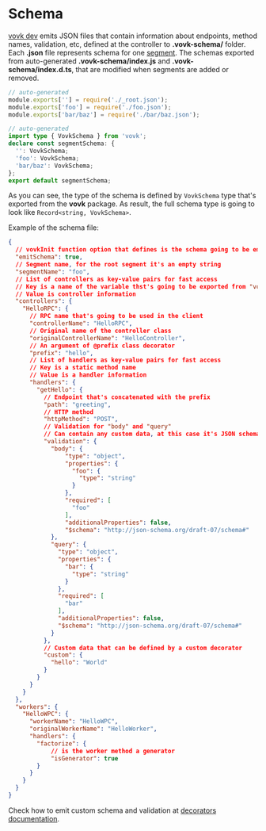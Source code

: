 # Schema

[vovk dev](/cli/vovk-dev) emits JSON files that contain information about endpoints, method names, validation, etc, defined at the controller to **.vovk-schema/** folder. Each **.json** file represents schema for one [segment](/segment). The schemas exported from auto-generated **.vovk-schema/index.js** and **.vovk-schema/index.d.ts**, that are modified when segments are added or removed. 

```js filename=".vovk-schema/index.js"
// auto-generated
module.exports[''] = require('./_root.json');
module.exports['foo'] = require('./foo.json');
module.exports['bar/baz'] = require('./bar/baz.json');
```

```ts filename=".vovk-schema/index.d.ts"
// auto-generated
import type { VovkSchema } from 'vovk';
declare const segmentSchema: {
  '': VovkSchema;
  'foo': VovkSchema;
  'bar/baz': VovkSchema;
};
export default segmentSchema;
```

As you can see, the type of the schema is defined by `VovkSchema` type that's exported from the **vovk** package. As result, the full schema type is going to look like `Record<string, VovkSchema>`.

Example of the schema file:

```json filename=".vovk-schema/foo.json"
{
  // vovkInit function option that defines is the schema going to be emitted for this segment
  "emitSchema": true,
  // Segment name, for the root segment it's an empty string
  "segmentName": "foo",
  // List of controllers as key-value pairs for fast access
  // Key is a name of the variable thst's going to be exported from "vovk-client"
  // Value is controller information
  "controllers": {
    "HelloRPC": {
      // RPC name that's going to be used in the client
      "controllerName": "HelloRPC",
      // Original name of the controller class
      "originalControllerName": "HelloController",
      // An argument of @prefix class decorator
      "prefix": "hello",
      // List of handlers as key-value pairs for fast access
      // Key is a static method name
      // Value is a handler information
      "handlers": {
        "getHello": {
          // Endpoint that's concatenated with the prefix
          "path": "greeting",
          // HTTP method
          "httpMethod": "POST",
          // Validation for "body" and "query"
          // Can contain any custom data, at this case it's JSON schema emitted by "vovk-zod"
          "validation": {
            "body": {
                "type": "object",
                "properties": {
                  "foo": {
                    "type": "string"
                  }
                },
                "required": [
                  "foo"
                ],
                "additionalProperties": false,
                "$schema": "http://json-schema.org/draft-07/schema#"
            },
            "query": {
              "type": "object",
              "properties": {
                "bar": {
                  "type": "string"
                }
              },
              "required": [
                "bar"
              ],
              "additionalProperties": false,
              "$schema": "http://json-schema.org/draft-07/schema#"
            }
          },
          // Custom data that can be defined by a custom decorator
          "custom": {
            "hello": "World"
          }
        }
      }
    }
  },
  "workers": {
    "HelloWPC": {
      "workerName": "HelloWPC",
      "originalWorkerName": "HelloWorker",
      "handlers": {
        "factorize": {
            // is the worker method a generator
            "isGenerator": true
        }
      }
    }
  }
}
```

Check how to emit custom schema and validation at [decorators documentation](/controller/decorator).